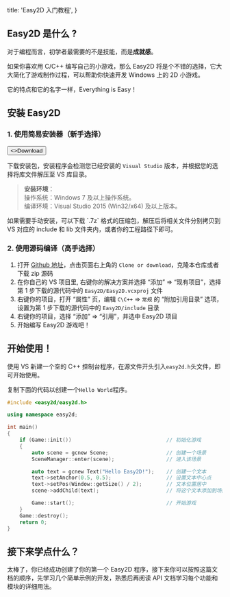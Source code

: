 
  title: 'Easy2D 入门教程',
}

<HeroPattern />

## Easy2D 是什么 ?

对于编程而言，初学者最需要的不是技能，而是**成就感**。

如果你喜欢用 C/C++ 编写自己的小游戏，那么 Easy2D 将是个不错的选择，它大大简化了游戏制作过程，可以帮助你快速开发 Windows 上的 2D 小游戏。

它的特点和它的名字一样，Everything is Easy！

## 安装 Easy2D

### 1. 使用简易安装器（新手选择）

<div className="not-prose mb-6 mt-6 flex gap-3">
  <Button href="https://easy2d.cn/download" target="_blank" arrow="right">
    <>Download</>
  </Button>
</div>

下载安装包，安装程序会检测您已经安装的 `Visual Studio` 版本，并根据您的选择将库文件解压至 VS 库目录。

> **安装环境**：  
> 操作系统：Windows 7 及以上操作系统。  
> 编译环境：Visual Studio 2015 (Win32/x64) 及以上版本。

<Note>
  如果需要手动安装，可以下载 `.7z` 格式的压缩包，解压后将相关文件分别拷贝到 VS
  对应的 include 和 lib 文件夹内，或者你的工程路径下即可。
</Note>

### 2. 使用源码编译（高手选择）

1. 打开 [Github 地址](https://github.com/easy2d/easy2d)，点击页面右上角的 `Clone or download`，克隆本仓库或者下载 zip 源码
2. 在你自己的 VS 项目里, 右键你的解决方案并选择 “添加” => “现有项目”，选择第 1 步下载的源代码中的 `Easy2D/Easy2D.vcxproj` 文件
3. 右键你的项目，打开 “属性” 页，编辑 `C\C++` => `常规` 的 “附加引用目录” 选项，设置为第 1 步下载的源代码中的 `Easy2D/include` 目录
4. 右键你的项目，选择 “添加” => “引用”，并选中 Easy2D 项目
5. 开始编写 Easy2D 游戏吧！

## 开始使用！

使用 VS 新建一个空的 C++ 控制台程序，在源文件开头引入`easy2d.h`头文件，即可开始使用。

复制下面的代码以创建一个`Hello World`程序。

```cpp {{ title: "main.cpp" }}
#include <easy2d/easy2d.h>

using namespace easy2d;

int main()
{
    if (Game::init())                               // 初始化游戏
    {
        auto scene = gcnew Scene;                   // 创建一个场景
        SceneManager::enter(scene);                 // 进入该场景

        auto text = gcnew Text("Hello Easy2D!");    // 创建一个文本
        text->setAnchor(0.5, 0.5);                  // 设置文本中心点
        text->setPos(Window::getSize() / 2);        // 文本位置居中
        scene->addChild(text);                      // 将这个文本添加到场景中

        Game::start();                              // 开始游戏
    }
    Game::destroy();
    return 0;
}
```

## 接下来学点什么？

太棒了，你已经成功创建了你的第一个 Easy2D 程序，接下来你可以按照这篇文档的顺序，先学习几个简单示例的开发，熟悉后再阅读 API 文档学习每个功能和模块的详细用法。
